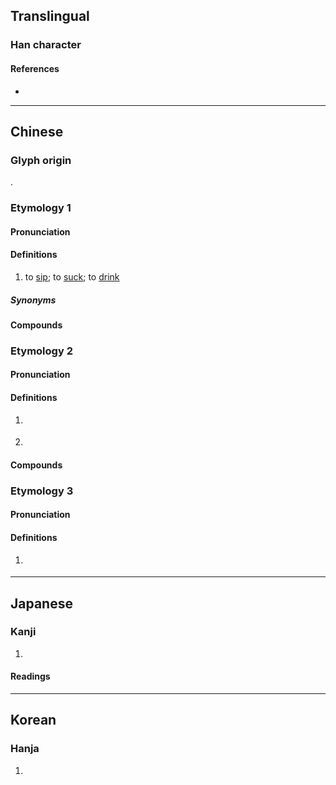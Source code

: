 {{also|呻}}
{{character info}}
==Translingual==

===Han character===
{{Han char|rn=30|rad=口|as=05|sn=8|four=66050|canj=RWL|ids=⿰口甲}}

====References====
* {{Han ref|kx=0183.040|dkj=03461|dj=0402.050|hdz=10600.020|uh=5477|ud=21623|bh=A945|bd=43333}}

----

==Chinese==

===Glyph origin===
{{Han etym}}
{{Han compound|口|甲|ls=psc|c1=s|c2=p|t1=mouth}}.

===Etymology 1===
{{zh-forms}}

====Pronunciation====
{{zh-pron
|m=呷
|m-s=
|c=haap3
|c-t=hap1
|g=
|h=pfs=
|j=
|mb=
|md=
|mn=xm,qz,tw:chia̍h
|mn-t=ziah8 
|w=4haq
|x=
|mc=y
|oc=y
|cat=v
}}

====Definitions====
{{zh-hanzi}}

# to [[sip]]; to [[suck]]; to [[drink]]

=====Synonyms=====
{{zh-dial|喝}}

====Compounds====
{{zh-der|吸呷|呷醋|喋呷|喤呷|咬薑呷醋}}

===Etymology 2===
{{zh-forms}}

====Pronunciation====
{{zh-pron
|m=gā,xiá,yā,1nb=standard in Mainland,2nb=standard in Taiwan,3nb=variant in Taiwan
|cat=v
}}

====Definitions====
{{zh-hanzi}}

# {{zh-alt-form|嘎|to [[quack]] (like a duck)}}
#: {{zh-x|呷{gā}呷{gā} 叫|to quack (like a duck)}}
# {{zh-alt-form|嘎|to [[laugh]]}}

====Compounds====
{{zh-der|吉呷|呷呷|呷洛}}

===Etymology 3===
{{zh-forms}}

====Pronunciation====
{{zh-pron
|mn=chia̍h
|cat=v
}}

====Definitions====
{{zh-hanzi}}

# {{lb|zh|chiefly|Min Nan}} {{zh-alt-form|*食|to [[eat]]; to [[drink]]; to [[take in]]}}

----

==Japanese==

===Kanji===
{{ja-kanji|grade=|rs=口05}}

# {{rfdef|ja|sort=口05}}

====Readings====
{{ja-readings
|goon=きょう<けふ
|kanon=こう<かふ
|kun=あお-る, す-う}}

----

==Korean==

===Hanja===
{{ko-hanja|hangeul=합}}

# {{rfdef|ko|sort=口05}}
